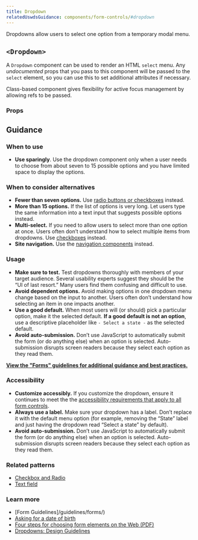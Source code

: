 ```yaml
---
title: Dropdown
relatedUswdsGuidance: components/form-controls/#dropdown
---
```


Dropdowns allow users to select one option from a temporary modal menu.

## `<Dropdown>`

A `Dropdown` component can be used to render an HTML `select` menu. Any _undocumented_ props that you pass to this component will be passed to the `select` element, so you can use this to set additional attributes if necessary.

Class-based component gives flexibility for active focus management by allowing refs to be passed.

<StorybookExample
  componentName="dropdown"
  sourceFilePath="components/Dropdown/Dropdown.tsx"
  storyId="components-dropdown--default-dropdown"
  minHeight={250}
/>

### Props

<PropTable componentName="Dropdown" />

## Guidance

### When to use

- **Use sparingly**. Use the dropdown component only when a user needs to choose from about seven to 15 possible options and you have limited space to display the options.

### When to consider alternatives

- **Fewer than seven options.** Use [radio buttons or checkboxes](/components/checkbox-and-radio/) instead.
- **More than 15 options.** If the list of options is very long. Let users type the same information into a text input that suggests possible options instead.
- **Multi-select.** If you need to allow users to select more than one option at once. Users often don’t understand how to select multiple items from dropdowns. Use [checkboxes]({{root}}/components/choice) instead.
- **Site navigation.** Use the [navigation components](/components/vertical-nav/) instead.

### Usage

- **Make sure to test.** Test dropdowns thoroughly with members of your target audience. Several usability experts suggest they should be the “UI of last resort.” Many users find them confusing and difficult to use.
- **Avoid dependent options.** Avoid making options in one dropdown menu change based on the input to another. Users often don’t understand how selecting an item in one impacts another.
- **Use a good default.** When most users will (or should) pick a particular option, make it the selected default. **If a good default is not an option**, use a descriptive placeholder like `- Select a state -` as the selected default.
- **Avoid auto-submission.** Don’t use JavaScript to automatically submit the form (or do anything else) when an option is selected. Auto-submission disrupts screen readers because they select each option as they read them.

**[View the "Forms" guidelines for additional guidance and best practices.](/guidelines/forms/)**

### Accessibility

- **Customize accessibly.** If you customize the dropdown, ensure it continues to meet the the [accessibility requirements that apply to all form controls](https://designsystem.digital.gov/components/form-controls/).
- **Always use a label.** Make sure your dropdown has a label. Don’t replace it with the default menu option (for example, removing the “State” label and just having the dropdown read “Select a state” by default).
- **Avoid auto-submission.** Don’t use JavaScript to automatically submit the form (or do anything else) when an option is selected. Auto-submission disrupts screen readers because they select each option as they read them.

### Related patterns

- [Checkbox and Radio](/components/choice/)
- [Text field](/components/text-field/)

### Learn more

- [Form Guidelines]/guidelines/forms/)
- [Asking for a date of birth](https://designnotes.blog.gov.uk/2013/12/05/asking-for-a-date-of-birth/)
- [Four steps for choosing form elements on the Web (PDF)](http://www.formsthatwork.com/files/Articles/dropdown.pdf)
- [Dropdowns: Design Guidelines](https://www.nngroup.com/articles/drop-down-menus/)
